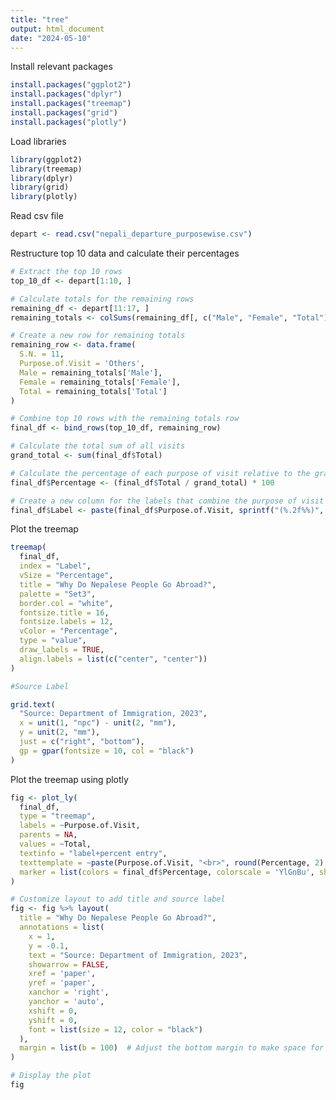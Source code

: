 ```yaml
---
title: "tree"
output: html_document
date: "2024-05-10"
---
```


Install relevant packages
```r
install.packages("ggplot2")
install.packages("dplyr")
install.packages("treemap")
install.packages("grid")
install.packages("plotly")

```

Load libraries
```r
library(ggplot2)
library(treemap)
library(dplyr)
library(grid)
library(plotly)
```

Read csv file
```r
depart <- read.csv("nepali_departure_purposewise.csv")
```

Restructure top 10 data and calculate their percentages
```r
# Extract the top 10 rows
top_10_df <- depart[1:10, ]

# Calculate totals for the remaining rows
remaining_df <- depart[11:17, ]
remaining_totals <- colSums(remaining_df[, c("Male", "Female", "Total")], na.rm = TRUE)

# Create a new row for remaining totals
remaining_row <- data.frame(
  S.N. = 11,
  Purpose.of.Visit = 'Others',
  Male = remaining_totals['Male'],
  Female = remaining_totals['Female'],
  Total = remaining_totals['Total']
)

# Combine top 10 rows with the remaining totals row
final_df <- bind_rows(top_10_df, remaining_row)

# Calculate the total sum of all visits
grand_total <- sum(final_df$Total)

# Calculate the percentage of each purpose of visit relative to the grand total
final_df$Percentage <- (final_df$Total / grand_total) * 100

# Create a new column for the labels that combine the purpose of visit and percentage
final_df$Label <- paste(final_df$Purpose.of.Visit, sprintf("(%.2f%%)", final_df$Percentage))


```

Plot the treemap
```r

treemap(
  final_df,
  index = "Label",
  vSize = "Percentage",
  title = "Why Do Nepalese People Go Abroad?",
  palette = "Set3",
  border.col = "white",
  fontsize.title = 16,
  fontsize.labels = 12,
  vColor = "Percentage",
  type = "value",
  draw_labels = TRUE,
  align.labels = list(c("center", "center"))
)

#Source Label

grid.text(
  "Source: Department of Immigration, 2023",
  x = unit(1, "npc") - unit(2, "mm"),
  y = unit(2, "mm"),
  just = c("right", "bottom"),
  gp = gpar(fontsize = 10, col = "black")
)

```


Plot the treemap using plotly
```r

fig <- plot_ly(
  final_df,
  type = "treemap",
  labels = ~Purpose.of.Visit,
  parents = NA,
  values = ~Total,
  textinfo = "label+percent entry",
  texttemplate = ~paste(Purpose.of.Visit, "<br>", round(Percentage, 2), "%"),
  marker = list(colors = final_df$Percentage, colorscale = 'YlGnBu', showscale = TRUE)
)

# Customize layout to add title and source label
fig <- fig %>% layout(
  title = "Why Do Nepalese People Go Abroad?",
  annotations = list(
    x = 1,
    y = -0.1,
    text = "Source: Department of Immigration, 2023",
    showarrow = FALSE,
    xref = 'paper',
    yref = 'paper',
    xanchor = 'right',
    yanchor = 'auto',
    xshift = 0,
    yshift = 0,
    font = list(size = 12, color = "black")
  ),
  margin = list(b = 100)  # Adjust the bottom margin to make space for the source label
)

# Display the plot
fig

```

